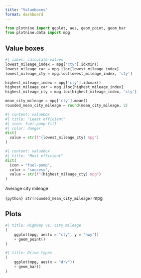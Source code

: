 ```yaml
---
title: "Valueboxes"
format: dashboard
---
```


```python
from plotnine import ggplot, aes, geom_point, geom_bar
from plotnine.data import mpg
```

## Value boxes {height="25%"}

```python
#| label: calculate-values
lowest_mileage_index = mpg['cty'].idxmin()
lowest_mileage_car = mpg.iloc[lowest_mileage_index]
lowest_mileage_cty = mpg.loc[lowest_mileage_index, 'cty']

highest_mileage_index = mpg['cty'].idxmax()
highest_mileage_car = mpg.iloc[highest_mileage_index]
highest_mileage_cty = mpg.loc[highest_mileage_index, 'cty']

mean_city_mileage = mpg['cty'].mean()
rounded_mean_city_mileage = round(mean_city_mileage, 2)
```

```python
#| content: valuebox
#| title: "Least efficient"
#| icon: fuel-pump-fill
#| color: danger
dict(
  value = str(f"{lowest_mileage_cty} mpg")
)
```

```python
#| content: valuebox
#| title: "Most efficient"
dict(
  icon = "fuel-pump",
  color = "success",
  value = str(f"{highest_mileage_cty} mpg")
)
```

::: {.valuebox icon="fuel-pump" color="secondary"}
Average city mileage

`{python} str(rounded_mean_city_mileage)` mpg
:::

## Plots {height="75%"}

```python
#| title: Highway vs. city mileage
(
    ggplot(mpg, aes(x = "cty", y = "hwy"))
    + geom_point()
)
```

```python
#| title: Drive types
(
    ggplot(mpg, aes(x = "drv"))
    + geom_bar()
)
```
